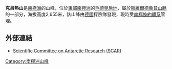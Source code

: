 {{coord|72|36|S|0|57|E |type:mountain_region:AQ_dim:200000_source:GNIS|display=title}}

'''克呂熱山'''是[[南極洲|南極洲]]的山峰，位於[[東部南極洲|東部南極洲]]的[[毛德皇后地|毛德皇后地]]，屬於[[斯維爾德魯普山脈|斯維爾德魯普山脈]]的一部分，海拔高度2,655米，該山峰由[[德國|德國]]探險隊發現，現時受[[南極條約體系|南極條約體系]]管理。

==外部連結==
* [https://web.archive.org/web/20100818063123/http://www.scar.org/information/ Scientific Committee on Antarctic Research (SCAR)]

{{Antarctica-geo-stub}}
[[Category:南極洲山峰|Category:南極洲山峰]]